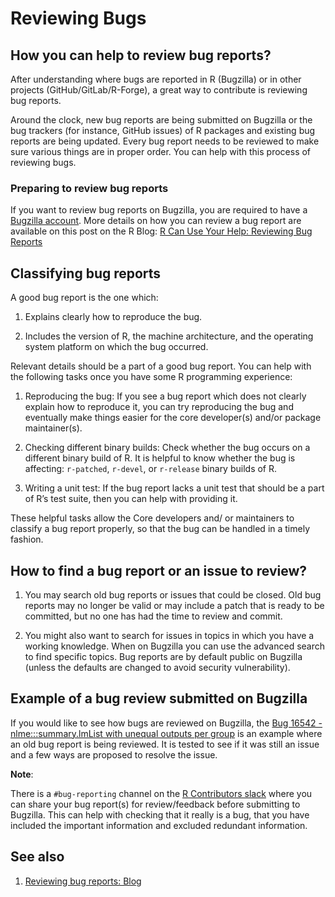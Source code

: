 # Reviewing Bugs {#ReviewBugs}

## How you can help to review bug reports?

After understanding where bugs are reported in R (Bugzilla) or in other projects (GitHub/GitLab/R-Forge), a great way to contribute is reviewing bug reports.

Around the clock, new bug reports are being submitted on Bugzilla or the bug trackers (for instance, GitHub issues) of R packages and existing bug reports are being updated. Every bug report needs to be reviewed to make sure various things are in proper order. You can help with this process of reviewing bugs. 

### Preparing to review bug reports 

If you want to review bug reports on Bugzilla, you are required to have a [Bugzilla account](#bugzilla-account). More details on how you can review a bug report are available on this post on the R Blog: [R Can Use Your Help: Reviewing Bug Reports](https://blog.r-project.org/2019/10/09/r-can-use-your-help-reviewing-bug-reports/index.html)

## Classifying bug reports

A good bug report is the one which:

1. Explains clearly how to reproduce the bug.

2. Includes the version of R, the machine architecture, and the operating system platform on which the bug occurred.

Relevant details should be a part of a good bug report. You can help with the following tasks once you have some R programming experience:

1. Reproducing the bug: If you see a bug report which does not clearly explain how to reproduce it, you can try reproducing the bug and eventually make things easier for the core developer(s) and/or package maintainer(s).

2. Checking different binary builds: Check whether the bug occurs on a different binary build of R. It is helpful to know whether the bug is affecting: `r-patched`, `r-devel`, or `r-release` binary builds of R.

3. Writing a unit test: If the bug report lacks a unit test that should be a part of R's test suite, then you can help with providing it.

These helpful tasks allow the Core developers and/ or maintainers to classify a bug report properly, so that the bug can be handled in a timely fashion.

## How to find a bug report or an issue to review?

1. You may search old bug reports or issues that could be closed. Old bug reports may no longer be valid or may include a patch that is ready to be committed, but no one has had the time to review and commit.

2. You might also want to search for issues in topics in which you have a working knowledge. When on Bugzilla you can use the advanced search to find specific topics. Bug reports are by default public on Bugzilla (unless the defaults are changed to avoid security vulnerability).

## Example of a bug review submitted on Bugzilla

If you would like to see how bugs are reviewed on Bugzilla, the [Bug 16542 - nlme:::summary.lmList with unequal outputs per group](https://bugs.r-project.org/bugzilla/show_bug.cgi?id=16542) is an example where an old bug report is being reviewed. It is tested to see if it was still an issue and a few ways are proposed to resolve the issue.

**Note**:

There is a `#bug-reporting` channel on the [R Contributors slack](https://r-contributors.slack.com/) where you can share your bug report(s) for review/feedback before submitting to Bugzilla. This can help with checking that it really is a bug, that you have included the important information and excluded redundant information.

## See also

1. [Reviewing bug reports: Blog](https://blog.r-project.org/2019/10/09/r-can-use-your-help-reviewing-bug-reports/index.html)
